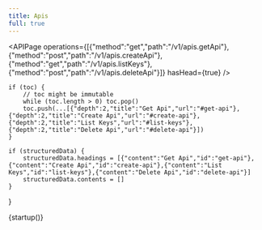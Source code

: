 ```yaml
---
title: Apis
full: true
---
```


<APIPage operations={[{"method":"get","path":"/v1/apis.getApi"},{"method":"post","path":"/v1/apis.createApi"},{"method":"get","path":"/v1/apis.listKeys"},{"method":"post","path":"/v1/apis.deleteApi"}]} hasHead={true} />

    if (toc) {
        // toc might be immutable
        while (toc.length > 0) toc.pop()
        toc.push(...[{"depth":2,"title":"Get Api","url":"#get-api"},{"depth":2,"title":"Create Api","url":"#create-api"},{"depth":2,"title":"List Keys","url":"#list-keys"},{"depth":2,"title":"Delete Api","url":"#delete-api"}])
    }
    
    if (structuredData) {
        structuredData.headings = [{"content":"Get Api","id":"get-api"},{"content":"Create Api","id":"create-api"},{"content":"List Keys","id":"list-keys"},{"content":"Delete Api","id":"delete-api"}]
        structuredData.contents = []
    }
}

{startup()}